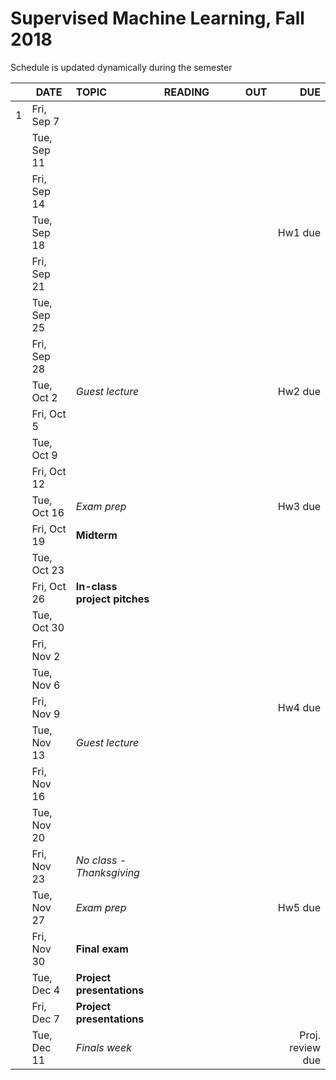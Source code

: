 <h1> Supervised Machine Learning, Fall 2018 </h1>
Schedule is updated dynamically during the semester
</br>

<font size="3">

|  | DATE      | TOPIC             |READING       |      OUT |      DUE   |
|--| --------- |:----------------- |:-------------| --------:| ----------:|
|1 |Fri, Sep 7 |                   |              |          |            |
|  |Tue, Sep 11|                   |              |          |            |
|  |Fri, Sep 14|                   |              |          |            |
|  |Tue, Sep 18|                   |              |          | Hw1 due    |
|  |Fri, Sep 21|                   |              |          |            |
|  |Tue, Sep 25|                   |              |          |            |
|  |Fri, Sep 28|                   |              |          |            |
|  |Tue, Oct 2 | *Guest lecture*   |              |          | Hw2 due    |
|  |Fri, Oct 5 |                   |              |          |            |
|  |Tue, Oct 9 |                   |              |          |            |
|  |Fri, Oct 12|                   |              |          |            |
|  |Tue, Oct 16|*Exam prep*        |              |          | Hw3 due    |
|  |Fri, Oct 19|    **Midterm**    |              |          |            |
|  |Tue, Oct 23|                   |              |          |            |
|  |Fri, Oct 26|**In-class project pitches**|     |          |            |
|  |Tue, Oct 30|                   |              |          |            |
|  |Fri, Nov 2 |                   |              |          |            |
|  |Tue, Nov 6 |                   |              |          |            |
|  |Fri, Nov 9 |                   |              |          | Hw4 due    |
|  |Tue, Nov 13| *Guest lecture*   |              |          |            |
|  |Fri, Nov 16|                   |              |          |            |
|  |Tue, Nov 20|                   |              |          |            |
|  |Fri, Nov 23|*No class - Thanksgiving*|        |          |            |
|  |Tue, Nov 27|*Exam prep*        |              |          | Hw5 due    |
|  |Fri, Nov 30|**Final exam**     |              |          |            |
|  |Tue, Dec 4 |**Project presentations**|        |          |            |
|  |Fri, Dec 7 |**Project presentations**|        |          |            |
|  |Tue, Dec 11| *Finals week*     |              |          | Proj. review due |
</font>